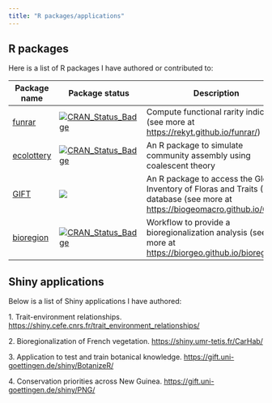```yaml
---
title: "R packages/applications"
---
```


## R packages

Here is a list of R packages I have authored or contributed to:

| Package name                                        | Package status                                                                                                                  | Description                                                                                                                          |
|------------------|--------------------------|----------------------------|
| [funrar](https://github.com/Rekyt/funrar)           | [![CRAN_Status_Badge](https://www.r-pkg.org/badges/version/funrar)](https://cran.r-project.org/package=funrar){.funrar-release} | Compute functional rarity indices (see more at <https://rekyt.github.io/funrar/>)                                                    |
| [ecolottery](https://github.com/frmunoz/ecolottery) | [![CRAN_Status_Badge](http://www.r-pkg.org/badges/version/ecolottery)](https://cran.r-project.org/package=ecolottery)           | An R package to simulate community assembly using coalescent theory                                                                  |
| [GIFT](https://github.com/biogeomacro/gift)         | ![](https://www.r-pkg.org/badges/version/GIFT)                                                                                  | An R package to access the Global Inventory of Floras and Traits (GIFT) database (see more at <https://biogeomacro.github.io/GIFT/>) |
| [bioregion](https://github.com/biorgeo/bioregion)   | [![CRAN_Status_Badge](http://www.r-pkg.org/badges/version/bioregion)](https://cran.r-project.org/package=bioregion)             | Workflow to provide a bioregionalization analysis (see more at <https://biorgeo.github.io/bioregion/>)                               |

## Shiny applications

Below is a list of Shiny applications I have authored:

1\. Trait-environment relationships. <https://shiny.cefe.cnrs.fr/trait_environment_relationships/>

2\. Bioregionalization of French vegetation. <https://shiny.umr-tetis.fr/CarHab/>

3\. Application to test and train botanical knowledge. <https://gift.uni-goettingen.de/shiny/BotanizeR/>

4\. Conservation priorities across New Guinea. <https://gift.uni-goettingen.de/shiny/PNG/>
